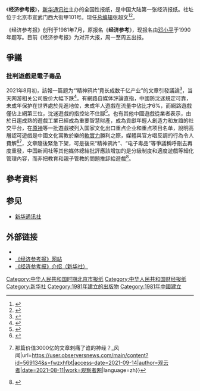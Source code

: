 {{Infobox Newspaper
|name=经济参考报<br /><small>Economic Information Daily</small>
|logo=
|image=
|caption=
|type=[[日報|日報]]
|format=
|owners= [[新华通讯社|新华通讯社]]
|publisher=
|founder=
|editor=
|chiefeditor=张超文
|assoceditor=
|staff=
|foundation=1981年7月
|ceased publication=
|political=
|language=[[简体中文|简体中文]]
|price=
|headquarters={{CHN}}[[北京市|北京市]]宣武门西大街57号
|circulation=
|ISSN=
|website=[https://dz.jjckb.cn 电子报]<br/>[http://www.jjckb.cn/ 官网]
|CN=11-0047
}}
《'''经济参考报'''》，[[新华通讯社|新华通讯社]]主办的全国性报纸，是中国大陆第一张经济报纸。社址位于北京市宣武门西大街甲101号。现任[[总编辑|总编辑]]张超文<ref>{{Cite web|title=报社领导简介|url=http://www.jjckb.cn/wyj/2020aboutus02.html|access-date=2021-09-03|work=经济参考报}}</ref><ref>{{Cite web|title=经济参考报社总编辑张超文当选中国行业报协会理事会会长|url=https://www.thepaper.cn/newsDetail_forward_11477482|access-date=2021-09-03|work=[[澎湃新闻|澎湃新闻]]}}</ref>。

《经济参考报》创刊于1981年7月，原报名《'''经济参考'''》，现报名由[[邓小平|邓小平]]于1990年题写。目前《经济参考报》为对开大报，周一至周五出报。

==爭議==
===批判遊戲是電子毒品===
2021年8月初，該報一篇题为“‘精神鸦片’竟长成数千亿产业”的文章引發議論<ref name="精神鸦片">{{cite news |author1=王恒涛 |title=“精神鸦片”竟长成数千亿产业 业内人士提醒：警惕网络游戏危害 及早合理规范 |url=http://finance.china.com.cn/industry/20210803/5621956.shtml |accessdate=2021-09-07 |work=经济参考报 |date=2021-08-03 |language=zh |quote= |archive-date=2021-08-04 |archive-url=https://web.archive.org/web/20210804153747/http://finance.china.com.cn/industry/20210803/5621956.shtml |dead-url=no}}</ref>，当天网游相关公司股价大幅下跌<ref>{{cite web|title=官媒批网游为“精神鸦片”，腾讯等公司股价大跌|url=https://cn.nytimes.com/technology/20210804/china-video-game-tencent/|access-date=2021-08-04|author=曹莉|date=2021-08-04|publisher=[[纽约时报|纽约时报]]|language=zh}}</ref>。有網路自媒体評論直指，中國防沈迷規定可靠，未成年保护在世界處於先進地位，未成年人遊戲在流量中佔比才6%，而網路遊戲僅佔上網第三位，沈迷遊戲的指控站不住腳<ref>{{Cite web|title=游戏真苦 游戏真危险|url=https://tech.ifeng.com/c/88R4xFiJLkU|access-date=2021-09-14|author=鹿鸣财经|date=2021-08-04|work=凤凰网|language=zh}}</ref>。也有其他中國遊戲從業者表示，由於日趨成熟的遊戲工業已經成為重要智慧財產，成為貢獻年輕人創造力和友誼的社交平台，在[[原神|原神]]等一批遊戲被列入国家文化出口重点企业和重点项目名单，說明高層認可遊戲是中國文化寓教於樂的[[軟實力|軟實力]]勝利之際，媒體與官方唱反調的行為令人費解<ref>{{Cite web|title=一篇文章引发雪崩，游戏被批“精神鸦片”！突然“改口”有何深意？|url=https://news.stcn.com/sd/202108/t20210804_3506652.html|access-date=2021-09-14|author=巫乐定|date=2021-08-04|work=证券时报网|publisher=券商中国|language=zh}}</ref><ref>{{Cite web|title=观云{{!}} 那篇价值3000亿的文章刺痛了谁的神经？_风闻|url=https://user.observersnews.com/main/content?id=569134&s=fwzxhfbt|access-date=2021-09-14|author=观云者|date=2021-08-11|work=[[观察者网|观察者网]]|language=zh}}</ref>，文章隨後緊急下架，可是後來“精神鸦片”、“电子毒品”等爭議稱呼刪去再度重發，中国新闻社等其他媒体總結批評應該增加的是分級制度和適度遊戲等細化管理內容，而非把教育和親子管教的問題推卸給遊戲<ref>{{cite web|title=中国官媒恢复网络游戏檄文，但删除“精神鸦片”、“电子毒品”等表述|url=https://www.reuters.com/article/idCNL4S2PA1RJ|access-date=2021-08-03|date=2021-08-03|publisher=[[路透社|路透社]]|language=zh}}</ref>。

==參考資料==
{{Reflist}}
==参见==
*[[新华通讯社|新华通讯社]]
==外部链接==
*{{Sinaweibo|2=《经济参考报》|id=jjckb}}
*[http://www.jjckb.com 《经济参考报》网站] {{Wayback|url=http://www.jjckb.com/ |date=20160412090509 }}
*[http://www.xinhuanet.com/xhsjj/baokan_jjck.htm 《经济参考报》介绍（新华社）] {{Wayback|url=http://www.xinhuanet.com/xhsjj/baokan_jjck.htm |date=20060430185538 }}
{{新华社}}
{{中国证监会指定媒体}}

[[Category:中华人民共和国时期北京市报纸|Category:中华人民共和国时期北京市报纸]]
[[Category:中华人民共和国财经报纸|Category:中华人民共和国财经报纸]]
[[Category:新华社|Category:新华社]]
[[Category:1981年建立的出版物|Category:1981年建立的出版物]]
[[Category:1981年中國建立|Category:1981年中國建立]]
